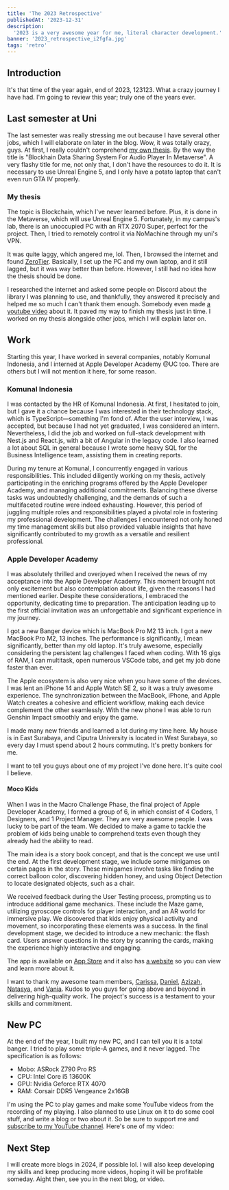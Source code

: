```yaml
---
title: 'The 2023 Retrospective'
publishedAt: '2023-12-31'
description:
  '2023 is a very awesome year for me, literal character development.'
banner: '2023_retrospective_i2fgfa.jpg'
tags: 'retro'
---
```


## Introduction

It's that time of the year again, end of 2023, 123123. What a crazy journey I
have had. I'm going to review this year; truly one of the years ever.

## Last semester at Uni

The last semester was really stressing me out because I have several other jobs,
which I will elaborate on later in the blog. Wow, it was totally crazy, guys. At
first, I really couldn't comprehend
[my own thesis](https://go.aaronct.dev/buku-ta). By the way the title is
"Blockhain Data Sharing System For Audio Player In Metaverse". A very flashy
title for me, not only that, I don't have the resources to do it. It is
necessary to use Unreal Engine 5, and I only have a potato laptop that can't
even run GTA IV properly.

### My thesis

The topic is Blockchain, which I've never learned before. Plus, it is done in
the Metaverse, which will use Unreal Engine 5. Fortunately, in my campus's lab,
there is an unoccupied PC with an RTX 2070 Super, perfect for the project. Then,
I tried to remotely control it via NoMachine through my uni's VPN.

It was quite laggy, which angered me, lol. Then, I browsed the internet and
found [ZeroTier](https://www.zerotier.com/). Basically, I set up the PC and my
own laptop, and it still lagged, but it was way better than before. However, I
still had no idea how the thesis should be done.

I researched the internet and asked some people on Discord about the library I
was planning to use, and thankfully, they answered it precisely and helped me so
much I can't thank them enough. Somebody even made
[a youtube video](https://youtu.be/8VZALtQM87s?feature=shared) about it. It
paved my way to finish my thesis just in time. I worked on my thesis alongside
other jobs, which I will explain later on.

## Work

Starting this year, I have worked in several companies, notably Komunal
Indonesia, and I interned at Apple Developer Academy @UC too. There are others
but I will not mention it here, for some reason.

### Komunal Indonesia

I was contacted by the HR of Komunal Indonesia. At first, I hesitated to join,
but I gave it a chance because I was interested in their technology stack, which
is TypeScript—something I'm fond of. After the user interview, I was accepted,
but because I had not yet graduated, I was considered an intern. Nevertheless, I
did the job and worked on full-stack development with Nest.js and React.js, with
a bit of Angular in the legacy code. I also learned a lot about SQL in general
because I wrote some heavy SQL for the Business Intelligence team, assisting
them in creating reports.

During my tenure at Komunal, I concurrently engaged in various responsibilities.
This included diligently working on my thesis, actively participating in the
enriching programs offered by the Apple Developer Academy, and managing
additional commitments. Balancing these diverse tasks was undoubtedly
challenging, and the demands of such a multifaceted routine were indeed
exhausting. However, this period of juggling multiple roles and responsibilities
played a pivotal role in fostering my professional development. The challenges I
encountered not only honed my time management skills but also provided valuable
insights that have significantly contributed to my growth as a versatile and
resilient professional.

### Apple Developer Academy

I was absolutely thrilled and overjoyed when I received the news of my
acceptance into the Apple Developer Academy. This moment brought not only
excitement but also contemplation about life, given the reasons I had mentioned
earlier. Despite these considerations, I embraced the opportunity, dedicating
time to preparation. The anticipation leading up to the first official
invitation was an unforgettable and significant experience in my journey.

<CloudinaryImg
  mdx
  publicId='lordronz-site/blog/preface_ada_rzf5o1'
  alt='preface-ada'
  width={1000}
  height={600}
/>

I got a new Banger device which is MacBook Pro M2 13 inch. I got a new MacBook
Pro M2, 13 inches. The performance is significantly, I mean significantly,
better than my old laptop. It's truly awesome, especially considering the
persistent lag challenges I faced when coding. With 16 gigs of RAM, I can
multitask, open numerous VSCode tabs, and get my job done faster than ever.

The Apple ecosystem is also very nice when you have some of the devices. I was
lent an iPhone 14 and Apple Watch SE 2, so it was a truly awesome experience.
The synchronization between the MacBook, iPhone, and Apple Watch creates a
cohesive and efficient workflow, making each device complement the other
seamlessly. With the new phone I was able to run Genshin Impact smoothly and
enjoy the game.

I made many new friends and learned a lot during my time here. My house is in
East Surabaya, and Ciputra University is located in West Surabaya, so every day
I must spend about 2 hours commuting. It's pretty bonkers for me.

I want to tell you guys about one of my project I've done here. It's quite cool
I believe.

#### Moco Kids

When I was in the Macro Challenge Phase, the final project of Apple Developer
Academy, I formed a group of 6, in which consist of 4 Coders, 1 Designers, and 1
Project Manager. They are very awesome people. I was lucky to be part of the
team. We decided to make a game to tackle the problem of kids being unable to
comprehend texts even though they already had the ability to read.

The main idea is a story book concept, and that is the concept we use until the
end. At the first development stage, we include some minigames on certain pages
in the story. These minigames involve tasks like finding the correct balloon
color, discovering hidden honey, and using Object Detection to locate designated
objects, such as a chair.

We received feedback during the User Testing process, prompting us to introduce
additional game mechanics. These include the Maze game, utilizing gyroscope
controls for player interaction, and an AR world for immersive play. We
discovered that kids enjoy physical activity and movement, so incorporating
these elements was a success. In the final development stage, we decided to
introduce a new mechanic: the flash card. Users answer questions in the story by
scanning the cards, making the experience highly interactive and engaging.

The app is available on
[App Store](https://apps.apple.com/us/app/moco-kids/id6471516950) and it also
has [a website](https://moco-kids.vercel.app) so you can view and learn more
about it.

<LiteYouTubeEmbed
  id='FhEoSvs5ulc'
  title='Moco Kids'
  poster='maxresdefault'
  noCookie={true}
/>

I want to thank my awesome team members,
[Carissa](https://www.linkedin.com/in/carissafarry/),
[Daniel](https://www.linkedin.com/in/daniel-aprillio/),
[Azizah](https://www.linkedin.com/in/nurazizah01/),
[Natasya](https://www.linkedin.com/in/nattfeb/), and
[Vania](https://www.linkedin.com/in/vania-sugiarto-9304a424a). Kudos to you guys
for going above and beyond in delivering high-quality work. The project's
success is a testament to your skills and commitment.

<CloudinaryImg
  mdx
  publicId='lordronz-site/blog/moco_team_daq6dv'
  alt='moco-team'
  width={1000}
  height={600}
/>

## New PC

At the end of the year, I built my new PC, and I can tell you it is a total
banger. I tried to play some triple-A games, and it never lagged. The
specification is as follows:

- Mobo: ASRock Z790 Pro RS
- CPU: Intel Core i5 13600K
- GPU: Nvidia Geforce RTX 4070
- RAM: Corsair DDR5 Vengeance 2x16GB

I'm using the PC to play games and make some YouTube videos from the recording
of my playing. I also planned to use Linux on it to do some cool stuff, and
write a blog or two about it. So be sure to support me and
[subscribe to my YouTube channel](https://www.youtube.com/@lordronz?sub_confirmation=1).
Here's one of my video:

<LiteYouTubeEmbed
  id='xelbJsQjmks'
  title='Red Dead Redemption 2 KKK Encounter'
  poster='maxresdefault'
  noCookie={true}
/>

## Next Step

I will create more blogs in 2024, if possible lol. I will also keep developing
my skills and keep producing more videos, hoping it will be profitable someday.
Aight then, see you in the next blog, or video.
